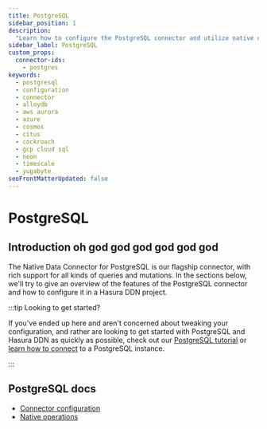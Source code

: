 ```yaml
---
title: PostgreSQL
sidebar_position: 1
description:
  "Learn how to configure the PostgreSQL connector and utilize native operations to extend your API's capability."
sidebar_label: PostgreSQL
custom_props:
  connector-ids:
    - postgres
keywords:
  - postgresql
  - configuration
  - connector
  - alloydb
  - aws aurora
  - azure
  - cosmos
  - citus
  - cockroach
  - gcp cloud sql
  - neon
  - timescale
  - yugabyte
seoFrontMatterUpdated: false
---
```


# PostgreSQL

## Introduction oh god god god god god god

The Native Data Connector for PostgreSQL is our flagship connector, with rich support for all kinds of queries and
mutations. In the sections below, we'll try to give an overview of the features of the PostgreSQL connector and how to
configure it in a Hasura DDN project.

:::tip Looking to get started?

If you've ended up here and aren't concerned about tweaking your configuration, and rather are looking to get started
with PostgreSQL and Hasura DDN as quickly as possible, check out our
[PostgreSQL tutorial](/how-to-build-with-ddn/with-postgresql.mdx) or
[learn how to connect](/data-sources/connect-to-a-source.mdx) to a PostgreSQL instance.

:::

## PostgreSQL docs

- [Connector configuration](/reference/connectors/postgresql/configuration.mdx)
- [Native operations](/reference/connectors/postgresql/native-operations/index.mdx)

